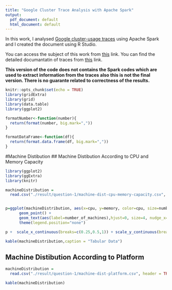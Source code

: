 ```yaml
---
title: "Google Cluster Trace Analysis with Apache Spark"
output:
  pdf_document: default
  html_document: default
---
```


In this work, I analysed [Google cluster-usage traces](https://github.com/google/cluster-data/blob/master/ClusterData2011_2.md) using Apache Spark and I created the document using R Studio.

You can access the subject of this work from [this](https://tropars.github.io/downloads/lectures/LSDM/LSDM-lab-spark-google.pdf) link.
You can find the detailed documantatin of traces from [this](https://drive.google.com/file/d/0B5g07T_gRDg9Z0lsSTEtTWtpOW8/view)  link.

**This version of the code does not contains the Spark codes which are used to extract information from the traces also this is not the final version. There is no guarante related to correctness of the results.**

```r
knitr::opts_chunk$set(echo = TRUE)
library(gridExtra)
library(grid)
library(data.table)
library(ggplot2)

formatNumber<-function(number){
  return(format(number, big.mark=","))
}

formatDataFrame<-function(df){
  return(format.data.frame(df, big.mark=","))
}

```

\pagebreak

#Machine Distibution
## Machine Distibution According to CPU and Memory Capacity

```r
library(ggplot2)
library(ggExtra)
library(knitr)

machineDistribution = 
  read.csv("./result/question-1/machine-dist-cpu-memory-capacity.csv", header = TRUE)


p=ggplot(machineDistribution, aes(x=cpu, y=memory, color=cpu, size=number_of_machines, label=number_of_machines)) +
      geom_point() + 
      geom_text(aes(label=number_of_machines),hjust=0, size=4, nudge_x= 0.025) +
      theme(legend.position="none") 

p +  scale_x_continuous(breaks=c(0.25,0.5,1)) + scale_y_continuous(breaks=unique(machineDistribution$memory))

kable(machineDistribution,caption = "Tabular Data")

```

\pagebreak

## Machine Distibution According to Platform
```r

machineDistribution = 
  read.csv("./result/question-1/machine-dist-platform.csv", header = TRUE)

kable(machineDistribution)

```

